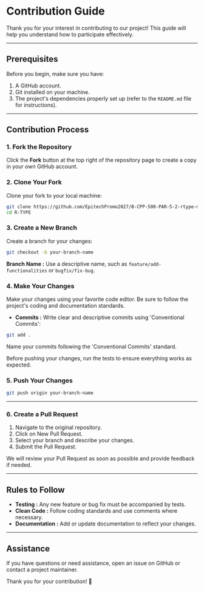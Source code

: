# Contribution Guide

Thank you for your interest in contributing to our project! This guide will help you understand how to participate effectively.

---

## Prerequisites

Before you begin, make sure you have:

1. A GitHub account.
2. Git installed on your machine.
3. The project's dependencies properly set up (refer to the `README.md` file for instructions).

---

## Contribution Process

### 1. Fork the Repository

Click the **Fork** button at the top right of the repository page to create a copy in your own GitHub account.

### 2. Clone Your Fork

Clone your fork to your local machine:

```bash
git clone https://github.com/EpitechPromo2027/B-CPP-500-PAR-5-2-rtype-mikael.sourati R-TYPE
cd R-TYPE
```

### 3. Create a New Branch

Create a branch for your changes:

```bash
git checkout -b your-branch-name
```

**Branch Name :** Use a descriptive name, such as `feature/add-functionalities` or `bugfix/fix-bug`.

### 4. Make Your Changes

Make your changes using your favorite code editor. Be sure to follow the project's coding and documentation standards.

- **Commits :** Write clear and descriptive commits using 'Conventional Commits':

```bash
git add .
```

Name your commits following the 'Conventional Commits' standard.

Before pushing your changes, run the tests to ensure everything works as expected.

### 5. Push Your Changes

```bash
git push origin your-branch-name
```

---

### 6. Create a Pull Request

1. Navigate to the original repository.
2. Click on New Pull Request.
3. Select your branch and describe your changes.
4. Submit the Pull Request.

We will review your Pull Request as soon as possible and provide feedback if needed.

---

## Rules to Follow

- **Testing :** Any new feature or bug fix must be accompanied by tests.
- **Clean Code :** Follow coding standards and use comments where necessary.
- **Documentation :** Add or update documentation to reflect your changes.

---

## Assistance

If you have questions or need assistance, open an issue on GitHub or contact a project maintainer.

Thank you for your contribution! 🚀
